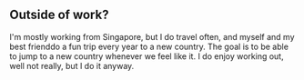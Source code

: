 ## Outside of work?

I'm mostly working from Singapore, but I do travel often, and myself and my best frienddo a fun trip every year to a new country. 
The goal is to be able to jump to a new country whenever we feel like it. I do enjoy working out, well not really, but I do it anyway.